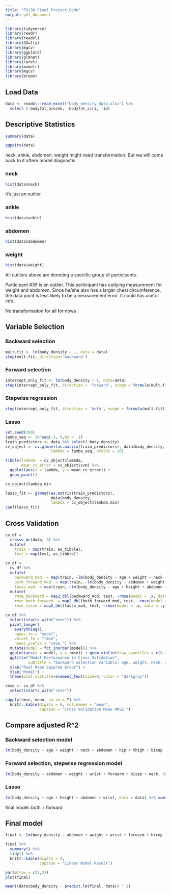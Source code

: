 ```yaml
---
title: "P8130 Final Project Code"
output: pdf_document
---
```

```r
library(tidyverse)
library(readr)
library(readxl)
library(GGally)
library(mgcv)
library(ggplot2)
library(glmnet)
library(caret)
library(modelr)
library(mgcv)
library(broom)
```

## Load Data
```r
data <- readxl::read_excel("body_density_data.xlsx") %>%
  select (-bodyfat_brozek, -bodyfat_siri, -id)
```


## Descriptive Statistics

```r
summary(data)
```

```r
ggpairs(data)
```

neck, ankle, abdomen, weight might need transformation. But we will come back to it aftere model diagnostic 

### neck
```r
hist(data$neck)
```

It's just an outlier 

### ankle
```r
hist(data$ankle)
```

### abdomen
```r
hist(data$abdomen)
```

### weight
```r
hist(data$weight)
```

All outliers above are denoting a specific group of participants.

Participant #39 is an outlier. This participant has outlying measurement for weight and abdomen. Since he/she also has a larger chest circumference, the data point is less likely to be a measurement error. It could has useful info.

No transformation for all for nows 



## Variable Selection 
### Backward selection
```r
mult.fit <- lm(body_density ~ ., data = data)
step(mult.fit, direction='backward')
```

### Forward selection
```r
intercept_only_fit <- lm(body_density ~ 1, data=data)
step(intercept_only_fit, direction = 'forward', scope = formula(mult.fit))
```
### Stepwise regression
```r
step(intercept_only_fit, direction = 'both', scope = formula(mult.fit), data = data)
```

### Lasso 
```r
set.seed(200)
lamba_seq <- 10^seq(-3, 0,by = .1)
train_predictors <- data %>% select(-body_density)
cv_object <- cv.glmnet(as.matrix(train_predictors), data$body_density,
                    lambda = lamba_seq, nfolds = 10)
```

```r
tibble(lambda  = cv_object$lambda,
       mean_cv_error = cv_object$cvm) %>%
  ggplot(aes(x = lambda, y = mean_cv_error)) +
  geom_point()
```
```r
cv_object$lambda.min
```
```r
lasso_fit <- glmnet(as.matrix(train_predictors),
                    data$body_density,
                    lambda = cv_object$lambda.min)
coef(lasso_fit)
```

## Cross Validation
```r
cv_df =
  crossv_mc(data, 5) %>% 
  mutate(
    train = map(train, as_tibble),
    test = map(test, as_tibble))

cv_df = 
  cv_df %>% 
  mutate(
    backward_mod  = map(train, ~lm(body_density ~ age + weight + neck + abdomen + hip + thigh + bicep + forearm + wrist, data = .x)),
    both_forward_mod  = map(train, ~lm(body_density ~ abdomen + weight + wrist + forearm + bicep + neck, data = .x)),
    lasso_mod  = map(train, ~lm(body_density ~ age + height + abdomen + wrist, data = as_tibble(.x)))) %>% 
  mutate(
    rmse_backward = map2_dbl(backward_mod, test, ~rmse(model = .x, data = .y)),
    rmse_both_forward  = map2_dbl(both_forward_mod, test, ~rmse(model = .x, data = .y)),
    rmse_lasso = map2_dbl(lasso_mod, test, ~rmse(model = .x, data = .y)))
```

```r
cv_df %>% 
  select(starts_with("rmse")) %>% 
  pivot_longer(
    everything(),
    names_to = "model", 
    values_to = "rmse",
    names_prefix = "rmse_") %>% 
  mutate(model = fct_inorder(model)) %>% 
  ggplot(aes(x = model, y = rmse)) + geom_violin(draw_quantiles = c(0.25, 0.5, 0.75)) +
  ggtitle("Model Performance in Cross Validation", 
          subtitle = "backward selection variabls: age, weight, neck, abdomen, hip, thigh, bicep, forearm, wrist \nforward selection, setpwise regression variables: abdomen, weight, wrist, forearm,  bicep, neck \nlasso regression variables: age, height, abdomen, wrist") +
  ylab("Root Mean Squared Eroor") +
  xlab("Model") +
  theme(plot.subtitle=element_text(size=9, color = "darkgray"))
```
```r
rmse <- cv_df %>% 
  select(starts_with("rmse"))

sapply(rmse, mean, na.rm = T) %>%
  knitr::kable(digits = 6, col.names = "mean",
               caption = "Cross Validation Mean RMSE.")
```


## Compare adjusted R^2

### Backward selection model
```r
lm(body_density ~ age + weight + neck + abdomen + hip + thigh + bicep + forearm + wrist, data = data)  %>% summary()
```
### Forward selection, stepwise regression model
```r
lm(body_density ~ abdomen + weight + wrist + forearm + bicep + neck, data = data) %>% summary()
```
### Lasso
```r
lm(body_density ~ age + height + abdomen + wrist, data = data) %>% summary()
```

final model: both + forward


## Final model
```r
final <- lm(body_density ~ abdomen + weight + wrist + forearm + bicep + neck, data = data)
```

```r
final %>% 
  summary() %>% 
  tidy() %>% 
  knitr::kable(digits = 4,
               caption = "Linear Model Result")

```
```r
par(mfrow = c(2,2))
plot(final)
```

```r
mean((data$body_density - predict.lm(final, data)) ^ 2)
```
